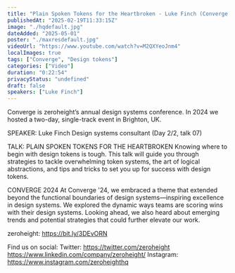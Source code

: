 ```yaml
---
title: "Plain Spoken Tokens for the Heartbroken - Luke Finch (Converge 2024)"
publishedAt: "2025-02-19T11:33:15Z"
image: "./hqdefault.jpg"
dateAdded: "2025-05-01"
poster: "./maxresdefault.jpg"
videoUrl: "https://www.youtube.com/watch?v=M2QXYeoJnm4"
localImages: true
tags: ["Converge", "Design tokens"]
categories: ["Video"]
duration: "0:22:54"
privacyStatus: "undefined"
draft: false
speakers: ["Luke Finch"]
---
```

Converge is zeroheight’s annual design systems conference. In 2024 we hosted a two-day, single-track event in Brighton, UK. 

SPEAKER: 
Luke Finch
Design systems consultant
(Day 2/2, talk 07)

TALK: PLAIN SPOKEN TOKENS FOR THE HEARTBROKEN
Knowing where to begin with design tokens is tough. This talk will guide you through strategies to tackle overwhelming token systems, the art of logical abstractions, and tips and tricks to set you up for success with design tokens.

CONVERGE 2024
At Converge '24, we embraced a theme that extended beyond the functional boundaries of design systems—inspiring excellence in design systems. We explored the dynamic ways teams are scoring wins with their design systems. Looking ahead, we also heard about emerging trends and potential strategies that could further elevate our work.

zeroheight: https://bit.ly/3DEvORN

Find us on social:
Twitter: https://twitter.com/zeroheight
https://www.linkedin.com/company/zeroheight/
Instagram: https://www.instagram.com/zeroheighthq
